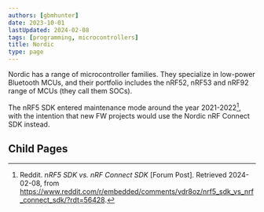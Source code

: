 ```yaml
---
authors: [gbmhunter]
date: 2023-10-01
lastUpdated: 2024-02-08
tags: [programming, microcontrollers]
title: Nordic
type: page
---
```


<WarningIsNotes />

Nordic has a range of microcontroller families. They specialize in low-power Bluetooth MCUs, and their portfolio includes the nRF52, nRF53 and nRF92 range of MCUs (they call them SOCs).

The nRF5 SDK entered maintenance mode around the year 2021-2022[^reddit-embedded-nrf5-sdk-vs-nrf-connect-sdk], with the intention that new FW projects would use the Nordic nRF Connect SDK instead.

## Child Pages

<ChildPages />

[^reddit-embedded-nrf5-sdk-vs-nrf-connect-sdk]: Reddit. _nRF5 SDK vs. nRF Connect SDK_ [Forum Post]. Retrieved 2024-02-08, from https://www.reddit.com/r/embedded/comments/vdr8oz/nrf5_sdk_vs_nrf_connect_sdk/?rdt=56428.
